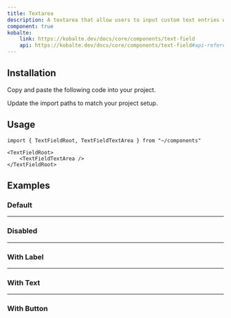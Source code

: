 ```yaml
---
title: Textarea
description: A textarea that allow users to input custom text entries with a keyboard.
component: true
kobalte:
    link: https://kobalte.dev/docs/core/components/text-field
    api: https://kobalte.dev/docs/core/components/text-field#api-reference
---
```


<ComponentExample src="/src/components/examples/textarea/demo.tsx">
    <TextareaDemo />
</ComponentExample>

## Installation

<Steps>

<Step>Copy and paste the following code into your project.</Step>

<ComponentSource src="/src/components/ui/textfield.tsx" />

<Step>Update the import paths to match your project setup.</Step>

</Steps>

## Usage

```tsx
import { TextFieldRoot, TextFieldTextArea } from "~/components"
```

```tsx
<TextFieldRoot>
    <TextFieldTextArea />
</TextFieldRoot>
```

## Examples

### Default

<ComponentExample src="/src/components/examples/textarea/demo.tsx">
    <TextareaDemo />
</ComponentExample>

---

### Disabled

<ComponentExample src="/src/components/examples/textarea/disabled.tsx">
    <TextareaDisabled />
</ComponentExample>

---

### With Label

<ComponentExample src="/src/components/examples/textarea/with-label.tsx">
    <TextareaWithLabel />
</ComponentExample>

---

### With Text

<ComponentExample src="/src/components/examples/textarea/with-text.tsx">
    <TextareaWithText />
</ComponentExample>

---

### With Button

<ComponentExample src="/src/components/examples/textarea/with-button.tsx">
    <TextareaWithButton />
</ComponentExample>
